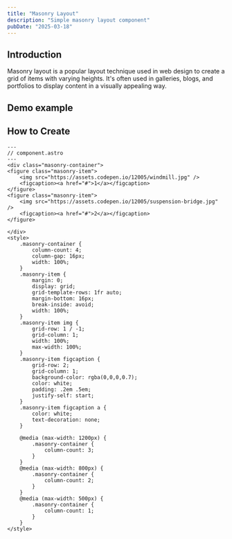 ```yaml
---
title: "Masonry Layout"
description: "Simple masonry layout component"
pubDate: "2025-03-18"
---
```


## Introduction

Masonry layout is a popular layout technique used in web design to create a grid of items with varying heights. It's often used in galleries, blogs, and portfolios to display content in a visually appealing way.

## Demo example


<Component />

## How to Create

```astro
---
// component.astro
---
<div class="masonry-container">
<figure class="masonry-item">
    <img src="https://assets.codepen.io/12005/windmill.jpg" />
    <figcaption><a href="#">1</a></figcaption>
</figure>
<figure class="masonry-item">
    <img src="https://assets.codepen.io/12005/suspension-bridge.jpg" />
    <figcaption><a href="#">2</a></figcaption>
</figure>

</div>
<style>
    .masonry-container {
        column-count: 4;
        column-gap: 16px;
        width: 100%;
    }
    .masonry-item {
        margin: 0;
        display: grid;
        grid-template-rows: 1fr auto;
        margin-bottom: 16px;
        break-inside: avoid;
        width: 100%;
    }
    .masonry-item img {
        grid-row: 1 / -1;
        grid-column: 1;
        width: 100%;
        max-width: 100%;
    }
    .masonry-item figcaption {
        grid-row: 2;
        grid-column: 1;
        background-color: rgba(0,0,0,0.7);
        color: white;
        padding: .2em .5em;
        justify-self: start;
    }
    .masonry-item figcaption a {
        color: white;
        text-decoration: none;
    }

    @media (max-width: 1200px) {
        .masonry-container {
            column-count: 3;
        }   
    }
    @media (max-width: 800px) {
        .masonry-container {
            column-count: 2;
        }
    }
    @media (max-width: 500px) {
        .masonry-container {
            column-count: 1;
        }
    }
</style>

```
